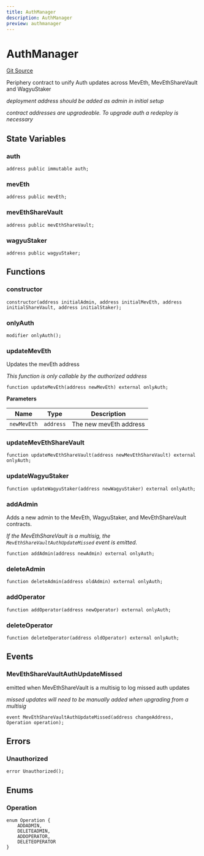 ```yaml
---
title: AuthManager
description: AuthManager
preview: authmanager
---
```


# AuthManager

[Git Source](https://github.com/manifoldfinance/mevETH2/blob/25149b626aad16b7ef2da38d73bddd982040bc12/src/libraries/AuthManager.sol)

Periphery contract to unify Auth updates across MevEth, MevEthShareVault and WagyuStaker

_deployment address should be added as admin in initial setup_

_contract addresses are upgradeable. To upgrade auth a redeploy is necessary_

## State Variables

### auth

```solidity
address public immutable auth;
```

### mevEth

```solidity
address public mevEth;
```

### mevEthShareVault

```solidity
address public mevEthShareVault;
```

### wagyuStaker

```solidity
address public wagyuStaker;
```

## Functions

### constructor

```solidity
constructor(address initialAdmin, address initialMevEth, address initialShareVault, address initialStaker);
```

### onlyAuth

```solidity
modifier onlyAuth();
```

### updateMevEth

Updates the mevEth address

_This function is only callable by the authorized address_

```solidity
function updateMevEth(address newMevEth) external onlyAuth;
```

**Parameters**

| Name        | Type      | Description            |
| ----------- | --------- | ---------------------- |
| `newMevEth` | `address` | The new mevEth address |

### updateMevEthShareVault

```solidity
function updateMevEthShareVault(address newMevEthShareVault) external onlyAuth;
```

### updateWagyuStaker

```solidity
function updateWagyuStaker(address newWagyuStaker) external onlyAuth;
```

### addAdmin

Adds a new admin to the MevEth, WagyuStaker, and MevEthShareVault contracts.

_If the MevEthShareVault is a multisig, the `MevEthShareVaultAuthUpdateMissed` event is emitted._

```solidity
function addAdmin(address newAdmin) external onlyAuth;
```

### deleteAdmin

```solidity
function deleteAdmin(address oldAdmin) external onlyAuth;
```

### addOperator

```solidity
function addOperator(address newOperator) external onlyAuth;
```

### deleteOperator

```solidity
function deleteOperator(address oldOperator) external onlyAuth;
```

## Events

### MevEthShareVaultAuthUpdateMissed

emitted when MevEthShareVault is a multisig to log missed auth updates

_missed updates will need to be manually added when upgrading from a multisig_

```solidity
event MevEthShareVaultAuthUpdateMissed(address changeAddress, Operation operation);
```

## Errors

### Unauthorized

```solidity
error Unauthorized();
```

## Enums

### Operation

```solidity
enum Operation {
    ADDADMIN,
    DELETEADMIN,
    ADDOPERATOR,
    DELETEOPERATOR
}
```
